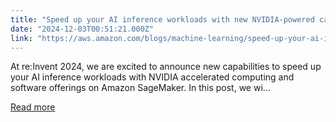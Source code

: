 ```yaml
---
title: "Speed up your AI inference workloads with new NVIDIA-powered capabilities in Amazon SageMaker"
date: "2024-12-03T00:51:21.000Z"
link: "https://aws.amazon.com/blogs/machine-learning/speed-up-your-ai-inference-workloads-with-new-nvidia-powered-capabilities-in-amazon-sagemaker/"
---
```


At re:Invent 2024, we are excited to announce new capabilities to speed up your AI inference workloads with NVIDIA accelerated computing and software offerings on Amazon SageMaker. In this post, we wi...

[Read more](https://aws.amazon.com/blogs/machine-learning/speed-up-your-ai-inference-workloads-with-new-nvidia-powered-capabilities-in-amazon-sagemaker/)
